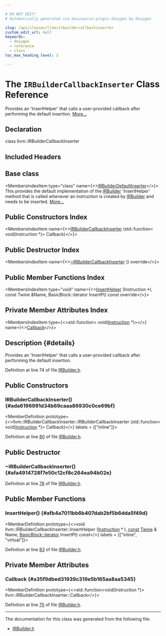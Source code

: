 ```yaml
---

# DO NOT EDIT!
# Automatically generated via docusaurus-plugin-doxygen by Doxygen.

slug: /api/classes/llvm/irbuildercallbackinserter
custom_edit_url: null
keywords:
  - doxygen
  - reference
  - class
toc_max_heading_level: 3

---
```





# The `IRBuilderCallbackInserter` Class Reference

<DoxygenPage pluginConfig={pluginConfig}>

Provides an &#39;InsertHelper&#39; that calls a user-provided callback after performing the default insertion. <a href="#details">More...</a>

## Declaration

<CodeBlock>class llvm::IRBuilderCallbackInserter</CodeBlock>

## Included Headers

<IncludesList>
<IncludesListItem
  filePath="llvm/IR/IRBuilder.h"
  permalink="/docs/api/files/include/include/llvm/include/llvm/ir/irbuilder-h"
  isLocal="true" />
</IncludesList>

## Base class

<MembersIndex>

<MembersIndexItem
  type="class"
  name={<><a href="/docs/api/classes/llvm/irbuilderdefaultinserter">IRBuilderDefaultInserter</a></>}>
This provides the default implementation of the <a href="/docs/api/classes/llvm/irbuilder">IRBuilder</a> &#39;InsertHelper&#39; method that is called whenever an instruction is created by <a href="/docs/api/classes/llvm/irbuilder">IRBuilder</a> and needs to be inserted. <a href="/docs/api/classes/llvm/irbuilderdefaultinserter/#details">More...</a>
</MembersIndexItem>

</MembersIndex>

## Public Constructors Index

<MembersIndex>

<MembersIndexItem
  name={<><a href="#ada6196991d34b69caaa86930c0ce69bf">IRBuilderCallbackInserter</a> (std::function&lt; void(Instruction &#42;)&gt; Callback)</>}>
</MembersIndexItem>

</MembersIndex>

## Public Destructor Index

<MembersIndex>

<MembersIndexItem
  name={<><a href="#afa4914728f7e50c12cf8c264ea94b02e">~IRBuilderCallbackInserter</a> () override</>}>
</MembersIndexItem>

</MembersIndex>

## Public Member Functions Index

<MembersIndex>

<MembersIndexItem
  type="void"
  name={<><a href="#afb4a7011bb6b407dab2bf5b6dda5f49d">InsertHelper</a> (Instruction &#42;I, const Twine &amp;Name, BasicBlock::iterator InsertPt) const override</>}>
</MembersIndexItem>

</MembersIndex>

## Private Member Attributes Index

<MembersIndex>

<MembersIndexItem
  type={<>std::function&lt; void(<a href="/docs/api/classes/llvm/instruction">Instruction</a> &#42;)&gt;</>}
  name={<><a href="#a35f9dbed31939c319e5b165aa8aa5345">Callback</a></>}>
</MembersIndexItem>

</MembersIndex>

## Description {#details}

Provides an &#39;InsertHelper&#39; that calls a user-provided callback after performing the default insertion.

Definition at line 74 of file <a href="/docs/api/files/include/include/llvm/include/llvm/ir/irbuilder-h">IRBuilder.h</a>.

<SectionDefinition>

## Public Constructors

### IRBuilderCallbackInserter() {#ada6196991d34b69caaa86930c0ce69bf}

<MemberDefinition
  prototype={<>llvm::IRBuilderCallbackInserter::IRBuilderCallbackInserter (std::function&lt; void(<a href="/docs/api/classes/llvm/instruction">Instruction</a> &#42;)&gt; Callback)</>}
  labels = {["inline"]}>

Definition at line <a href="/docs/api/files/include/include/llvm/include/llvm/ir/irbuilder-h/#l00080">80</a> of file <a href="/docs/api/files/include/include/llvm/include/llvm/ir/irbuilder-h">IRBuilder.h</a>.
</MemberDefinition>

</SectionDefinition>

<SectionDefinition>

## Public Destructor

### ~IRBuilderCallbackInserter() {#afa4914728f7e50c12cf8c264ea94b02e}

<MemberDefinition
  prototype="IRBuilderCallbackInserter::~IRBuilderCallbackInserter ()">

Definition at line <a href="/docs/api/files/include/include/llvm/include/llvm/ir/irbuilder-h/#l00078">78</a> of file <a href="/docs/api/files/include/include/llvm/include/llvm/ir/irbuilder-h">IRBuilder.h</a>.
</MemberDefinition>

</SectionDefinition>

<SectionDefinition>

## Public Member Functions

### InsertHelper() {#afb4a7011bb6b407dab2bf5b6dda5f49d}

<MemberDefinition
  prototype={<>void llvm::IRBuilderCallbackInserter::InsertHelper (<a href="/docs/api/classes/llvm/instruction">Instruction</a> &#42; I, <a href="/docs/api/files/lib/lib/target/lib/target/aarch64/aarch64promoteconstant-cpp/#a90f8350fecae261c25be85d38b451bff">const</a> <a href="/docs/api/classes/llvm/twine">Twine</a> &amp; Name, <a href="/docs/api/classes/llvm/basicblock/#a98c0a84a5dfa8bce341c829709f171e5">BasicBlock::iterator</a> InsertPt) const</>}
  labels = {["inline", "virtual"]}>

Definition at line <a href="/docs/api/files/include/include/llvm/include/llvm/ir/irbuilder-h/#l00083">83</a> of file <a href="/docs/api/files/include/include/llvm/include/llvm/ir/irbuilder-h">IRBuilder.h</a>.
</MemberDefinition>

</SectionDefinition>

<SectionDefinition>

## Private Member Attributes

### Callback {#a35f9dbed31939c319e5b165aa8aa5345}

<MemberDefinition
  prototype={<>std::function&lt;void(Instruction &#42;)&gt; llvm::IRBuilderCallbackInserter::Callback</>}>

Definition at line <a href="/docs/api/files/include/include/llvm/include/llvm/ir/irbuilder-h/#l00075">75</a> of file <a href="/docs/api/files/include/include/llvm/include/llvm/ir/irbuilder-h">IRBuilder.h</a>.
</MemberDefinition>

</SectionDefinition>

<hr/>

The documentation for this class was generated from the following file:

<ul>
<li><a href="/docs/api/files/include/include/llvm/include/llvm/ir/irbuilder-h">IRBuilder.h</a></li>
</ul>

</DoxygenPage>
